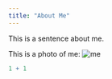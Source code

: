 ```yaml
---
title: "About Me"
---
```

This is a sentence about me. 

This is a photo of me: 
![me](figures/photo3.jpg)

```r
1 + 1
```
